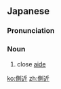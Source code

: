==Japanese==
{{ja-kanjitab|そく|k1=そっ|きん|yomi=on}}

===Pronunciation===
{{ja-pron|そっきん|y=on}}

===Noun===
{{ja-noun|そっきん}}

# close [[aide]]

[[ko:側近]]
[[zh:側近]]